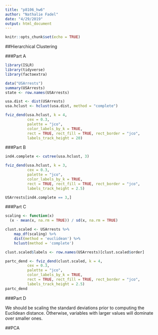 ```yaml
---
title: "p8106_hw6"
author: "Nathalie Fadel"
date: "4/29/2019"
output: html_document
---
```


```r
knitr::opts_chunk$set(echo = TRUE)
```

##Hierarchical Clustering

###Part A
```r
library(ISLR)
library(tidyverse)
library(factoextra)

data("USArrests")
summary(USArrests)
state <- row.names(USArrests)

usa.dist <- dist(USArrests)
usa.hclust <- hclust(usa.dist, method = "complete")

fviz_dend(usa.hclust, k = 4,        
          cex = 0.3, 
          palette = "jco", 
          color_labels_by_k = TRUE,
          rect = TRUE, rect_fill = TRUE, rect_border = "jco",
          labels_track_height = 20)
```

###Part B
```r
ind4.complete <- cutree(usa.hclust, 3)

fviz_dend(usa.hclust, k = 3,        
          cex = 0.3, 
          palette = "jco", 
          color_labels_by_k = TRUE,
          rect = TRUE, rect_fill = TRUE, rect_border = "jco",
          labels_track_height = 2.5)

USArrests[ind4.complete == 3,]

```

###Part C
```r
scaling <- function(x)
  (x - mean(x, na.rm = TRUE)) / sd(x, na.rm = TRUE)

clust.scaled <- USArrests %>%
    map_df(scaling) %>%
    dist(method = 'euclidean') %>%
    hclust(method = 'complete')

clust.scaled$labels <- row.names(USArrests)[clust.scaled$order]

partc_dend <- fviz_dend(clust.scaled, k = 4,        
          cex = 0.3, 
          palette = "jco", 
          color_labels_by_k = TRUE,
          rect = TRUE, rect_fill = TRUE, rect_border = "jco",
          labels_track_height = 2.5)
partc_dend

```

###Part D

We should be scaling the standard deviations prior to computing the Euclidean distance. Otherwise, variables with larger values will dominate over smaller ones. 

##PCA

```r


```
